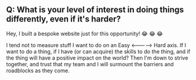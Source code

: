 ## Q: What is your level of interest in doing things differently, even if it's harder?

Hey, I built a bespoke website just for this opportunity! 😂 😂 😂

I tend not to measure stuff I want to do on an Easy <-----> Hard axis.
If I want to do a thing, if I have (or can acquire) the skills to do the thing, and if the thing will have a positive impact on the world?
Then I'm down to strive together, and trust that my team and I will surmount the barriers and roadblocks as they come.
